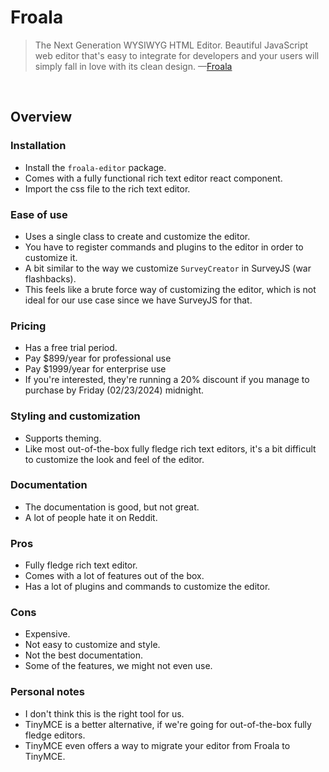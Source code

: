 
# Froala

> The Next Generation WYSIWYG HTML Editor.
> Beautiful JavaScript web editor that's easy to integrate for developers and your users will simply fall in love with its clean design. &mdash;[Froala](https://www.froala.com/)

<br />

<EditorCard type="full">
  <FroalaEditor />
</EditorCard>

## Overview

### Installation

- Install the `froala-editor` package.
- Comes with a fully functional rich text editor react component.
- Import the css file to the rich text editor.

### Ease of use

- Uses a single class to create and customize the editor.
- You have to register commands and plugins to the editor in order to customize it.
- A bit similar to the way we customize `SurveyCreator` in SurveyJS (war flashbacks).
- This feels like a brute force way of customizing the editor, which is not ideal for our use case since we have SurveyJS for that.

### Pricing

- Has a free trial period.
- Pay $899/year for professional use
- Pay $1999/year for enterprise use
- If you're interested, they're running a 20% discount if you manage to purchase by Friday (02/23/2024) midnight.

### Styling and customization

- Supports theming.
- Like most out-of-the-box fully fledge rich text editors, it's a bit difficult to customize the look and feel of the editor.

### Documentation

- The documentation is good, but not great.
- A lot of people hate it on Reddit.

### Pros

- Fully fledge rich text editor.
- Comes with a lot of features out of the box.
- Has a lot of plugins and commands to customize the editor.

### Cons

- Expensive.
- Not easy to customize and style.
- Not the best documentation.
- Some of the features, we might not even use.

### Personal notes

- I don't think this is the right tool for us.
- TinyMCE is a better alternative, if we're going for out-of-the-box fully fledge editors.
- TinyMCE even offers a way to migrate your editor from Froala to TinyMCE.
